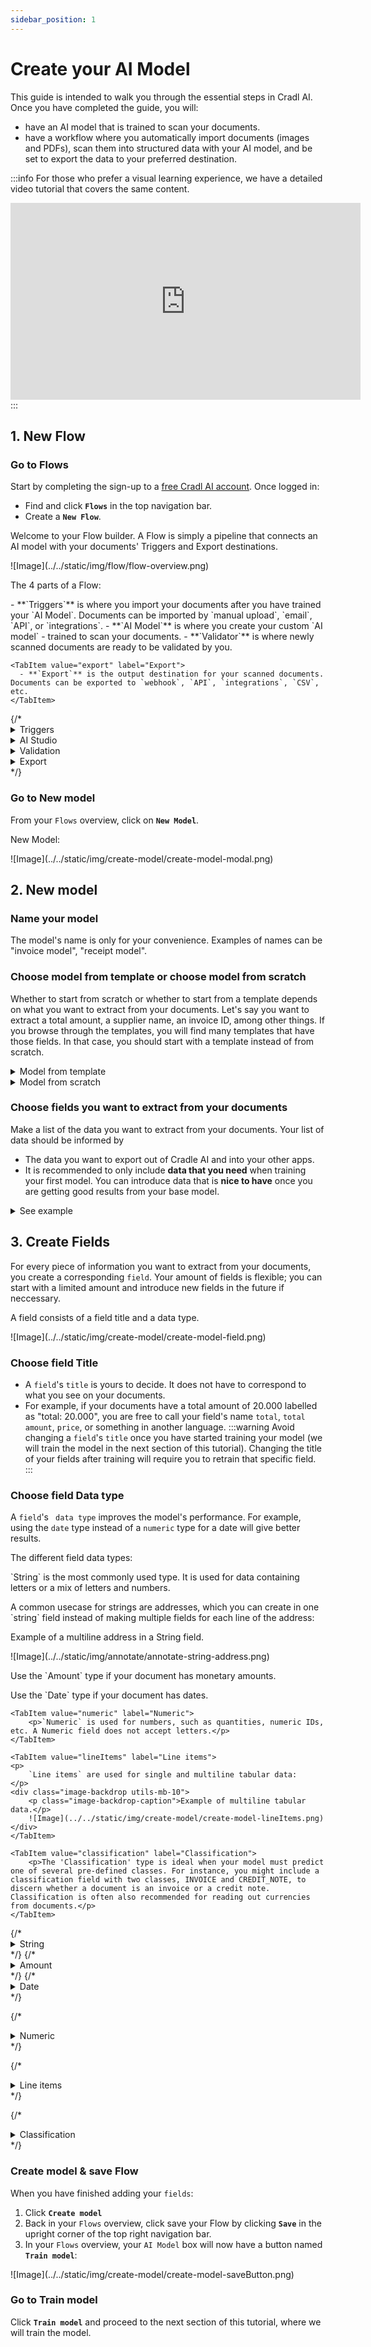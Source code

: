 ```yaml
---
sidebar_position: 1
---
```

# Create your AI Model


<ScrollProgressBar />
This guide is intended to walk you through the essential steps in Cradl AI. Once you have completed the guide, you will:

- have an AI model that is trained to scan your documents.
- have a workflow where you automatically import documents (images and PDFs), scan them into structured data with your AI model, and be set to export the data to your preferred destination.

:::info
For those who prefer a visual learning experience, we have a detailed video tutorial that covers the same content. 
<iframe width="560" height="315" src="https://www.youtube.com/embed/E_zXAPF2K9A?si=v8DoNlI3idRm-Viw" title="YouTube video player" frameborder="0" allow="accelerometer; autoplay; clipboard-write; encrypted-media; gyroscope; picture-in-picture; web-share" referrerpolicy="strict-origin-when-cross-origin" allowfullscreen></iframe>
:::

## 1. New Flow
### Go to Flows
Start by completing the sign-up to a [free Cradl AI account](https://app.cradl.ai/login). Once logged in: 
- Find and click <span className="utils-admonition-success">**`Flows`**</span> in the top navigation bar. 
- Create a <span className="utils-admonition-success">**`New Flow`**</span>. 


<div class="image-backdrop utils-mb-10">
<p class="image-backdrop-caption text-sm">Welcome to your Flow builder. A Flow is simply a pipeline that connects an AI model with your documents' Triggers and Export destinations.</p>
![Image](../../static/img/flow/flow-overview.png)
</div>

<div class="utils-mt-22 image-backdrop">
<p class="image-backdrop-caption">The 4 parts of a Flow:</p>

<div style={{padding: '0 40px 40px 40px'}}>
<Tabs>
  <TabItem value="triggers" label="Trigger" default>
   - **`Triggers`** is where you import your documents after you have trained your `AI Model`. Documents can be imported by `manual upload`, `email`, `API`, or `integrations`.
  </TabItem>

  <TabItem value="aiModel" label="AI Model">
    - **`AI Model`** is where you create your custom `AI model` - trained to scan your documents.
  </TabItem>
  
  <TabItem value="validator" label="Validator">
     - **`Validator`** is where newly scanned documents are ready to be validated by you.
    </TabItem>

    <TabItem value="export" label="Export">
      - **`Export`** is the output destination for your scanned documents. Documents can be exported to `webhook`, `API`, `integrations`, `CSV`, etc.
    </TabItem>
</Tabs>
</div>
</div>
{/* <details className='custom-accordion'>
  <summary>Triggers</summary>
- **`Triggers`** is where you import your documents after you have trained your `AI Model`. Documents can be imported by `manual upload`, `email`, `API`, or `integrations`.
</details>
<details className='custom-accordion'>
  <summary>AI Studio</summary>
- **`AI Studio`** is where you create your custom `AI model` - trained to scan your documents.
</details>
<details className='custom-accordion'>
  <summary>Validation</summary>
- **`Validation`** is where newly scanned documents are ready to be validated by you.
</details>
<details className='custom-accordion'>
  <summary>Export</summary>
- **`Export`** is the output destination for your scanned documents. Documents can be exported to `webhook`, `API`, `integrations`, `CSV`, etc.
</details> */}

### Go to New model
From your `Flows` overview, click on <span className="utils-admonition-success">**`New Model`**</span>. 
<div class="image-backdrop">
<p class="image-backdrop-caption text-sm">New Model:</p>
![Image](../../static/img/create-model/create-model-modal.png)
</div>

## 2. New model 
### Name your model
The model's name is only for your convenience. Examples of names can be "invoice model", "receipt model".


### Choose model from template or choose model from scratch
Whether to start from scratch or whether to start from a template depends on what you want to extract from your documents. Let's say you want to extract a total amount, a supplier name, an invoice ID, among other things. If you browse through the templates, you will find many templates that have those fields. In that case, you should start with a template instead of from scratch.

<details className='custom-accordion'>
  <summary>Model from template</summary>
   <p>Start with a model from template if you find a template with `fields` that are similar to your documents. It is totally OK to add new `fields` or to remove `fields` you do not need from a template.</p>
   <p>It is recommended to start with a **template** if you:</p>
    <ul>
        <li>find a template with `fields` that are similar to those you want to extract from your documents (i.e, a template might have a "total_amount" field, and so does your documents).</li>
        <li> want to test a model on your data quickly. Using a template will give better results out of the box.</li>
    </ul>
  </details>

<details className='custom-accordion'>
  <summary>Model from scratch</summary>
   <p>When starting from scratch, you define and train every `field` yourself. It is the best option if your documents are dissimilar to any of the templates, but it takes more training data to get as good results as a template.</p>
</details>


### Choose fields you want to extract from your documents
Make a list of the data you want to extract from your documents. Your list of data should be informed by

- The data you want to export out of Cradle AI and into your other apps. 
- It is recommended to only include **data that you need** when training your first model. You can introduce data that is **nice to have** once you are getting good results from your base model.

<details className='custom-accordion'>
  <summary>See example</summary>
<div>
<div class="image-backdrop utils-mb-10">
<p class="image-backdrop-caption text-sm">Typical data you would want to extract from an invoice include: the recipent's full name, the recipient's address, invoice ID number, total amount, VAT, currency, etc.</p>
  ![Image](../../static/img/create-model/create-model-exampleDoc.jpg)
  </div>
</div>
</details>


## 3. Create Fields 
For every piece of information you want to extract from your documents, you create a corresponding `field`. Your amount of fields is flexible; you can start with a limited amount and introduce new fields in the future if neccessary.

<div class="image-backdrop utils-mb-10">
<p class="image-backdrop-caption">A field consists of a field title and a data type.</p>
  ![Image](../../static/img/create-model/create-model-field.png)
</div>

### Choose field Title
- A `field`'s `title` is yours to decide. It does not have to correspond to what you see on your documents. 
- For example, if your documents have a total amount of 20.000 labelled as "total: 20.000", you are free to call your field's name `total`, `total amount`, `price`, or something in another language.
:::warning
Avoid changing a `field`'s `title` once you have started training your model (we will train the model in the next section of this tutorial). Changing the title of your fields after training will require you to retrain that specific field.
:::


### Choose field Data type
A `field`'s ` data type` improves the model's performance. For example, using the `date` type instead of a `numeric` type for a date will give better results.

<div class="utils-mt-22 image-backdrop">
<p class="image-backdrop-caption">The different field data types:</p>

<div style={{padding: '0 40px 40px 40px'}}>
<Tabs>
  <TabItem value="string" label="String" default>
  <p>`String` is the most commonly used type. It is used for data containing letters or a mix of letters and numbers.</p>

  <p>A common usecase for strings are addresses, which you can create in one `string` field instead of making multiple fields for each line of the address:</p>
  <div class="image-backdrop utils-mb-10">
    <p class="image-backdrop-caption">Example of a multiline address in a String field.</p>
    ![Image](../../static/img/annotate/annotate-string-address.png)
    </div>
  </TabItem>

  <TabItem value="amount" label="Amount">
  <p>Use the `Amount` type if your document has monetary amounts.</p>
  </TabItem>
  
  <TabItem value="date" label="Date">
    <p>Use the `Date` type if your document has dates.</p>
    </TabItem>

    <TabItem value="numeric" label="Numeric">
        <p>`Numeric` is used for numbers, such as quantities, numeric IDs, etc. A Numeric field does not accept letters.</p>
    </TabItem>

    <TabItem value="lineItems" label="Line items">
    <p>
        `Line items` are used for single and multiline tabular data:
    </p>
    <div class="image-backdrop utils-mb-10">
        <p class="image-backdrop-caption">Example of multiline tabular data.</p>
        ![Image](../../static/img/create-model/create-model-lineItems.png)
    </div>
    </TabItem>

    <TabItem value="classification" label="Classification">
        <p>The 'Classification' type is ideal when your model must predict one of several pre-defined classes. For instance, you might include a classification field with two classes, INVOICE and CREDIT_NOTE, to discern whether a document is an invoice or a credit note. Classification is often also recommended for reading out currencies from documents.</p>
    </TabItem> 
</Tabs>
</div>
</div>
{/* <details>
  <summary>String</summary>
  <p>String is the most commonly used type. It is used for data containing letters or a mix of letters and numbers.</p>

  <p>A common usecase for strings are addresses, which you can create in one `string` field instead of making multiple fields for each line of the address:</p>
  <div>
    ![Image](../../static/img/annotate/annotate-string-address.png)
    </div>
</details> */}
{/* 
<details>
  <summary>Amount</summary>
  <p>Use the `Amount` type if your document has monetary amounts.</p>
</details> */}
{/* 
<details>
  <summary>Date</summary>
  <p>Use the `Date` type if your document has dates.</p>
</details> */}

{/* <details>
  <summary>Numeric</summary>
  <p>Numeric is used for numbers, such as quantities, numeric IDs, etc. A Numeric field does not accept letters.</p>
</details> */}

{/* <details>
  <summary>Line items</summary>
  <p>
  Line items are used for multiline tabular data:
  </p>
  <div>
  ![Image](../../static/img/create-model/create-model-lineItems.png)
  </div>
</details> */}

{/* <details>
  <summary>Classification</summary>
 <p>Info about classification.</p>
</details> */}

### Create model & save Flow
When you have finished adding your `fields`: 
1. Click <span className="utils-admonition-success">**`Create model`**</span>
2. Back in your `Flows` overview, click save your Flow by clicking <span className="utils-admonition-success">**`Save`**</span> in the upright corner of the top right navigation bar.
3. In your `Flows` overview, your `AI Model` box will now have a button named <span className="utils-admonition-success">**`Train model`**</span>:

<div class="image-backdrop">
<p class="image-backdrop-caption text-sm"></p>
![Image](../../static/img/create-model/create-model-saveButton.png)
</div>

### Go to Train model
Click <span className="utils-admonition-success">**`Train model`**</span> and proceed to the next section of this tutorial, where we will train the model.
